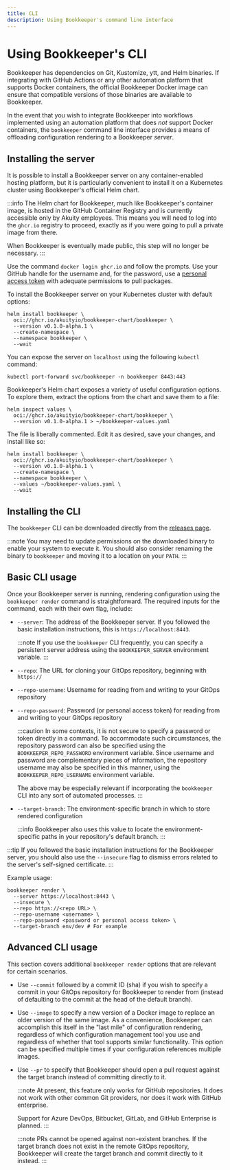 ```yaml
---
title: CLI
description: Using Bookkeeper's command line interface
---
```



# Using Bookkeeper's CLI

Bookkeeper has dependencies on Git, Kustomize, ytt, and Helm binaries. If
integrating with GitHub Actions or any other automation platform that supports
Docker containers, the official Bookkeeper Docker image can ensure that
compatible versions of those binaries are available to Bookkeeper.

In the event that you wish to integrate Bookkeeper into workflows implemented
using an automation platform that does _not_ support Docker containers, the
`bookkeeper` command line interface provides a means of offloading configuration
rendering to a Bookkeeper _server_.

## Installing the server

It is possible to install a Bookkeeper server on any container-enabled hosting
platform, but it is particularly convenient to install it on a Kubernetes
cluster using Bookkeeper's official Helm chart.

:::info
The Helm chart for Bookkeeper, much like Bookkeeper's container image, is hosted
in the GitHub Container Registry and is currently accessible only by Akuity
employees. This means you will need to log into the `ghcr.io` registry to
proceed, exactly as if you were going to pull a private image from there.

When Bookkeeper is eventually made public, this step will no longer be
necessary.
:::

Use the command `docker login ghcr.io` and follow the prompts. Use your GitHub
handle for the username and, for the password, use a
[personal access token](https://github.com/settings/tokens) with adequate
permissions to pull packages.

<Tabs groupId="installation">
<TabItem value="basic" label="Basic installation">

To install the Bookkeeper server on your Kubernetes cluster with default
options:

```shell
helm install bookkeeper \
  oci://ghcr.io/akuityio/bookkeeper-chart/bookkeeper \
  --version v0.1.0-alpha.1 \
  --create-namespace \
  --namespace bookkeeper \
  --wait
```

You can expose the server on `localhost` using the following `kubectl` command:

```shell
kubectl port-forward svc/bookkeeper -n bookkeeper 8443:443
```

</TabItem>
<TabItem value="advanced" label="Advanced installation">

Bookkeeper's Helm chart exposes a variety of useful configuration options. To
explore them, extract the options from the chart and save them to a file:

```shell
helm inspect values \
  oci://ghcr.io/akuityio/bookkeeper-chart/bookkeeper \
  --version v0.1.0-alpha.1 > ~/bookkeeper-values.yaml
```

The file is liberally commented. Edit it as desired, save your changes, and
install like so:

```shell
helm install bookkeeper \
  oci://ghcr.io/akuityio/bookkeeper-chart/bookkeeper \
  --version v0.1.0-alpha.1 \
  --create-namespace \
  --namespace bookkeeper \
  --values ~/bookkeeper-values.yaml \
  --wait
```

</TabItem>
</Tabs>

## Installing the CLI

The `bookkeeper` CLI can be downloaded directly from the
[releases page](https://github.com/akuityio/bookkeeper-prototype/releases).

:::note
You may need to update permissions on the downloaded binary to enable your
system to execute it. You should also consider renaming the binary to
`bookkeeper` and moving it to a location on your `PATH`.
:::

## Basic CLI usage

Once your Bookkeeper server is running, rendering configuration using the
`bookkeeper render` command is straightforward. The required inputs for the
command, each with their own flag, include:

* `--server`: The address of the Bookkeeper server. If you followed the basic
  installation instructions, this is `https://localhost:8443`.

  :::note
  If you use the `bookkeeper` CLI frequently, you can specify a persistent
  server address using the `BOOKKEEPER_SERVER` environment variable.
  :::

* `--repo`: The URL for cloning your GitOps repository, beginning with
  `https://`

* `--repo-username`: Username for reading from and writing to your GitOps
  repository

* `--repo-password`: Password (or personal access token) for reading from and
  writing to your GitOps repository

  :::caution
  In some contexts, it is not secure to specify a password or token directly in
  a command. To accommodate such circumstances, the repository password can also
  be specified using the `BOOKKEEPER_REPO_PASSWORD` environment variable. Since
  username and password are complementary pieces of information, the repository
  username may also be specified in this manner, using the
  `BOOKKEEPER_REPO_USERNAME` environment variable.
  
  The above may be especially relevant if incorporating the `bookkeeper` CLI
  into any sort of automated processes. 
  :::

* `--target-branch`: The environment-specific branch in which to store rendered
  configuration
  
  :::info
  Bookkeeper also uses this value to locate the environment-specific paths in
  your repository's default branch.
  :::

:::tip
If you followed the basic installation instructions for the Bookkeeper server,
you should also use the `--insecure` flag to dismiss errors related to the
server's self-signed certificate.
:::

Example usage:

```shell
bookkeeper render \
  --server https://localhost:8443 \
  --insecure \
  --repo https://<repo URL> \
  --repo-username <username> \
  --repo-password <password or personal access token> \
  --target-branch env/dev # For example
```

## Advanced CLI usage

This section covers additional `bookkeeper render` options that are relevant for
certain scenarios.

* Use `--commit` followed by a commit ID (sha) if you wish to specify a commit
  in your GitOps repository for Bookkeeper to render from (instead of defaulting
  to the commit at the head of the default branch).
  
* Use `--image` to specify a new version of a Docker image to replace an older
  version of the same image. As a convenience, Bookkeeper can accomplish this
  itself in the "last mile" of configuration rendering, regardless of which
  configuration management tool you use and regardless of whether that tool
  supports similar functionality. This option can be specified multiple times if
  your configuration references multiple images.

* Use `--pr` to specify that Bookkeeper should open a pull request against the
  target branch instead of committing directly to it.

  :::note
  At present, this feature only works for GitHub repositories. It does not work
  with other common Git providers, nor does it work with GitHub enterprise.

  Support for Azure DevOps, Bitbucket, GitLab, and GitHub Enterprise is planned.
  :::

  :::note
  PRs cannot be opened against non-existent branches. If the target branch does
  not exist in the remote GitOps repository, Bookkeeper will create the target
  branch and commit directly to it instead.
  :::
